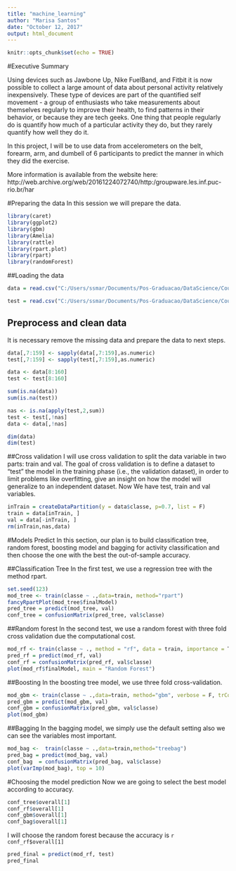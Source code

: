 ```yaml
---
title: "machine_learning"
author: "Marisa Santos"
date: "October 12, 2017"
output: html_document
---
```


```r
knitr::opts_chunk$set(echo = TRUE)
```

#Executive Summary

Using devices such as Jawbone Up, Nike FuelBand, and Fitbit it is now possible to collect a large amount of data about personal activity relatively inexpensively. These type of devices are part of the quantified self movement - a group of enthusiasts who take measurements about themselves regularly to improve their health, to find patterns in their behavior, or because they are tech geeks. One thing that people regularly do is quantify how much of a particular activity they do, but they rarely quantify how well they do it.

In this project, I will be to use data from accelerometers on the belt, forearm, arm, and dumbell of 6 participants to predict the manner in which they did the exercise.

More information is available from the website here: http://web.archive.org/web/20161224072740/http:/groupware.les.inf.puc-rio.br/har

#Preparing the data
In this session we will prepare the data.
```r
library(caret)
library(ggplot2)
library(gbm)
library(Amelia)
library(rattle)
library(rpart.plot)
library(rpart)
library(randomForest)
```

##Loading the data
```r
data = read.csv("C:/Users/ssmar/Documents/Pos-Graduacao/DataScience/Course08-MachineLearning/final_project/pml-training.csv", sep = ",")

test = read.csv("C:/Users/ssmar/Documents/Pos-Graduacao/DataScience/Course08-MachineLearning/final_project/pml-testing.csv", sep = ",")

```

## Preprocess and clean data
It is necessary remove the missing data and prepare the data to next steps.
```r
data[,7:159] <- sapply(data[,7:159],as.numeric) 
test[,7:159] <- sapply(test[,7:159],as.numeric) 

data <- data[8:160]
test <- test[8:160]

sum(is.na(data))
sum(is.na(test))

nas <- is.na(apply(test,2,sum))
test <- test[,!nas]
data <- data[,!nas]

dim(data)
dim(test)

```

##Cross validation
I will use cross validation to split the data variable in two parts: train and val. 
The goal of cross validation is to define a dataset to "test" the model in the training phase (i.e., the validation dataset), in order to limit problems like overfitting, give an insight on how the model will generalize to an independent dataset.
Now We have test, train and val variables.
```r
inTrain = createDataPartition(y = data$classe, p=0.7, list = F)
train = data[inTrain, ]
val = data[-inTrain, ]
rm(inTrain,nas,data)
```

#Models Predict
In this section, our plan is to build classification tree, random forest, boosting model and bagging for activity classification and then choose the one with the best the out-of-sample accuracy.

##Classification Tree
In the first test, we use a regression tree with the method rpart.
```r
set.seed(123)
mod_tree <- train(classe ~ .,data=train, method="rpart")
fancyRpartPlot(mod_tree$finalModel)
pred_tree = predict(mod_tree, val)
conf_tree = confusionMatrix(pred_tree, val$classe)
```

##Random forest
In the second test, we use a random forest with three fold cross validation due the computational cost.
```r
mod_rf <- train(classe ~ ., method = "rf", data = train, importance = T, trControl = trainControl(method = "cv", number = 3))
pred_rf = predict(mod_rf, val)
conf_rf = confusionMatrix(pred_rf, val$classe)
plot(mod_rf$finalModel, main = "Random Forest")
```

##Boosting
In the boosting tree model, we use three fold cross-validation.
```r
mod_gbm <- train(classe ~ .,data=train, method="gbm", verbose = F, trControl = trainControl(method = "cv", number = 3))
pred_gbm = predict(mod_gbm, val)
conf_gbm = confusionMatrix(pred_gbm, val$classe)
plot(mod_gbm)
```

##Bagging
In the bagging model, we simply use the default setting also we can see the variables most important.
```r
mod_bag <-  train(classe ~ .,data=train,method="treebag")
pred_bag = predict(mod_bag, val)
conf_bag  = confusionMatrix(pred_bag, val$classe)
plot(varImp(mod_bag), top = 10)
```

#Choosing the model prediction
Now we are going to select the best model according to accuracy.
```r
conf_tree$overall[1]
conf_rf$overall[1]
conf_gbm$overall[1]
conf_bag$overall[1]
```

I will choose the random forest  because the accuracy is `r conf_rf$overall[1]`
```r
pred_final = predict(mod_rf, test)
pred_final
```

